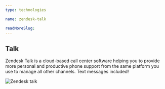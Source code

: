 ```yaml
---
type: technologies

name: zendesk-talk

readMoreSlug:
---
```


## Talk

Zendesk Talk is a cloud-based call center software helping you to provide more personal and productive phone support from the same platform you use to manage all other channels. Text messages included!

![Zendesk talk](./images/zendesk_screenshot_talk.png)
